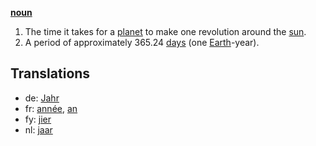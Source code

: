 '''[[noun]]'''

# The time it takes for a [[planet]] to make one revolution around the [[sun]].
# A period of approximately 365.24 [[day]]s (one [[Earth]]-year).

==Translations==

*de: [[Jahr]]
*fr: [[année]], [[an]]
*fy: [[jier]]
*nl: [[jaar]]